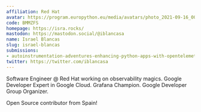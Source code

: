 ```yaml
---
affiliation: Red Hat
avatar: https://program.europython.eu/media/avatars/photo_2021-09-16_00-24-05_oyaFtl3_NlPNas4.jpg
code: BMMZFS
homepage: https://isra.rocks/
mastodon: https://mastodon.social/@iblancasa
name: Israel Blancas
slug: israel-blancas
submissions:
- autoinstrumentation-adventures-enhancing-python-apps-with-opentelemetry
twitter: https://twitter.com/iblancasa
---
```


Software Engineer @ Red Hat working on observability magics. Google Developer Expert in Google Cloud. Grafana Champion. Google Developer Group Organizer.

Open Source contributor from Spain!
